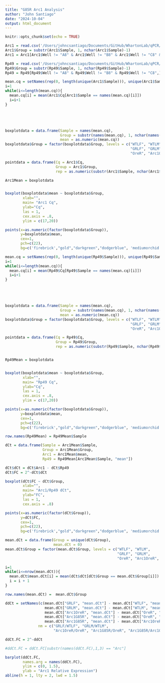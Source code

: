```yaml
---
title: "G85R Arc1 Analysis"
author: "John Santiago"
date: "2024-10-04"
output: html_document
---
```


```r
knitr::opts_chunk$set(echo = TRUE)
```

```r

Arc1 = read.csv('/Users/johncsantiago/Documents/GitHub/WhartonLab/qPCR/G85R and Silent Arc1_2024-10-10.csv', header = T)
Arc1$Group = substr(Arc1$Sample, 1, nchar(Arc1$Sample)-1)
Arc1 = Arc1[Arc1$Well != "A8" & Arc1$Well != "B8" & Arc1$Well != "C8" & Arc1$Well != "D8",]

Rp49 = read.csv('/Users/johncsantiago/Documents/GitHub/WhartonLab/qPCR/G85R and Silent Rp49_2024-10-10.csv', header = T)
Rp49$Group = substr(Rp49$Sample, 1, nchar(Rp49$Sample)-1)
Rp49 = Rp49[Rp49$Well != "A8" & Rp49$Well != "B8" & Rp49$Well != "C8",]

```



```r

mean.cq = setNames(rep(0, length(unique(Arc1$Sample))), unique(Arc1$Sample))
i=1
while(i<=length(mean.cq)){
  mean.cq[i] = mean(Arc1$Cq[Arc1$Sample == names(mean.cq)[i]])
  i=i+1
}





boxplotdata = data.frame(Sample = names(mean.cq),
                         Group = substr(names(mean.cq), 1, nchar(names(mean.cq))-1),
                         mean = as.numeric(mean.cq))
boxplotdata$Group = factor(boxplotdata$Group, levels = c("WTLF", "WTLM", 
                                                         "GRLF", "GRLM", 
                                                         "OreR", "Arc1OreR", "Arc1G85R"))

pointdata = data.frame(Cq = Arc1$Cq,
                       Group = Arc1$Group,
                       rep = as.numeric(substr(Arc1$Sample, nchar(Arc1$Sample), nchar(Arc1$Sample))))

Arc1Mean = boxplotdata


boxplot(boxplotdata$mean ~ boxplotdata$Group, 
        xlab="",     
        main= "Arc1 Cq",
        ylab="Cq", 
        las = 1, 
        cex.axis = .8,
        ylim = c(17,20))

points(x=as.numeric(factor(boxplotdata$Group)),
       y=boxplotdata$mean,
       cex=1,
       pch=c(22),
       bg=c('firebrick',"gold","darkgreen","dodgerblue", 'mediumorchid', "orange", "blue")[as.numeric(factor(boxplotdata$Group))])


```


```r

mean.cq = setNames(rep(0, length(unique(Rp49$Sample))), unique(Rp49$Sample))
i=1
while(i<=length(mean.cq)){
  mean.cq[i] = mean(Rp49$Cq[Rp49$Sample == names(mean.cq)[i]])
  i=i+1
}





boxplotdata = data.frame(Sample = names(mean.cq),
                         Group = substr(names(mean.cq), 1, nchar(names(mean.cq))-1),
                         mean = as.numeric(mean.cq))
boxplotdata$Group = factor(boxplotdata$Group, levels = c("WTLF", "WTLM", 
                                                         "GRLF", "GRLM", 
                                                         "OreR", "Arc1OreR", "Arc1G85R"))

pointdata = data.frame(Cq = Rp49$Cq,
                       Group = Rp49$Group,
                       rep = as.numeric(substr(Rp49$Sample, nchar(Rp49$Sample), nchar(Rp49$Sample))))


Rp49Mean = boxplotdata


boxplot(boxplotdata$mean ~ boxplotdata$Group, 
        xlab="",     
        main= "Rp49 Cq",
        ylab="Cq", 
        las = 1, 
        cex.axis = .8,
        ylim = c(17,20))

points(x=as.numeric(factor(boxplotdata$Group)),
       y=boxplotdata$mean,
       cex=1,
       pch=c(22),
       bg=c('firebrick',"gold","darkgreen","dodgerblue", 'mediumorchid', "orange", "blue")[as.numeric(factor(boxplotdata$Group))])

```



```r

row.names(Rp49Mean) = Rp49Mean$Sample

dCt = data.frame(Sample = Arc1Mean$Sample,
                 Group = Arc1Mean$Group,
                 Arc1 = Arc1Mean$mean,
                 Rp49 = Rp49Mean[Arc1Mean$Sample, "mean"])

dCt$dCt = dCt$Arc1 - dCt$Rp49
dCt$FC = 2^-dCt$dCt

boxplot(dCt$FC ~ dCt$Group, 
        xlab="",     
        main= "Arc1/Rp49 dCt",
        ylab="FC", 
        las = 1, 
        cex.axis = .8)

points(x=as.numeric(factor(dCt$Group)),
       y=dCt$FC,
       cex=1,
       pch=c(22),
       bg=c('firebrick',"gold","darkgreen","dodgerblue", 'mediumorchid', "orange", "blue")[as.numeric(factor(dCt$Group))])

```


```r

mean.dCt = data.frame(Group = unique(dCt$Group),
                      mean.dCt = 0)
mean.dCt$Group = factor(mean.dCt$Group, levels = c("WTLF", "WTLM",
                                                   "GRLF", "GRLM",
                                                   "OreR", "Arc1OreR", "Arc1G85R"))

i=1
while(i<=nrow(mean.dCt)){
  mean.dCt$mean.dCt[i] = mean(dCt$dCt[dCt$Group == mean.dCt$Group[i]])
  i = i + 1
}

row.names(mean.dCt) =  mean.dCt$Group

ddCt = setNames(c(mean.dCt["GRLF", "mean.dCt"] - mean.dCt["WTLF", "mean.dCt"],
                  mean.dCt["GRLM", "mean.dCt"] - mean.dCt["WTLM", "mean.dCt"],
                  mean.dCt["Arc1OreR", "mean.dCt"] - mean.dCt["OreR", "mean.dCt"],
                  mean.dCt["Arc1G85R", "mean.dCt"] - mean.dCt["OreR", "mean.dCt"],
                  mean.dCt["Arc1G85R", "mean.dCt"] - mean.dCt["Arc1OreR", "mean.dCt"]),
               nm = c("GRLF/WTLF", "GRLM/WTLM",
                      "Arc1OreR/OreR", "Arc1G85R/OreR", "Arc1G85R/Arc1OreR"))

ddCt.FC = 2^-ddCt

#ddCt.FC = ddCt.FC[substr(names(ddCt.FC),1,3) == "Arc"]

barplot(ddCt.FC,
        names.arg = names(ddCt.FC),
        ylim = c(0, 1.5),
        ylab = "Arc1 Relative Expression")
abline(h = 1, lty = 2, lwd = 1.5)


```

